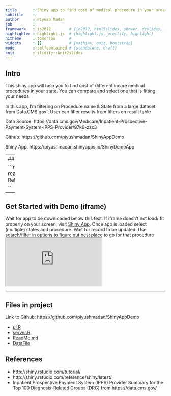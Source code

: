 ```yaml
---
title       : Shiny app to find cost of medical procedure in your area (in US)
subtitle    : 
author      : Piyush Madan
job         : 
framework   : io2012        # {io2012, html5slides, shower, dzslides, ...}
highlighter : highlight.js  # {highlight.js, prettify, highlight}
hitheme     : tomorrow      # 
widgets     : []            # {mathjax, quiz, bootstrap}
mode        : selfcontained # {standalone, draft}
knit        : slidify::knit2slides
---
```


## Intro

This shiny app will help you to find cost of different incare medical procedures in your state. You can compare and select one that is fitting your needs

In this app, I'm filtering on Procedure name & State from a large dataset from Data.CMS.gov . User can filter results from filters on result table

Data Source: 
https://data.cms.gov/Medicare/Inpatient-Prospective-Payment-System-IPPS-Provider/97k6-zzx3

Github: 
https://github.com/piyushmadan/ShinyAppDemo

Shiny App: 
https://piyushmadan.shinyapps.io/ShinyDemoApp


---
## Information about Data
Source: [Data.CMS.gov](https://data.cms.gov/Medicare/Inpatient-Prospective-Payment-System-IPPS-Provider/97k6-zzx3)

```r
  data <- read.csv("Inpatient_Prospective_Payment_System__IPPS__Provider_Summary_for_the_Top_100_Diagnosis-Related_Groups__DRG__-_FY2011.csv")
  names(data)
  
```

---

## Get Started with Demo (iframe)
Wait for app to be downloaded below this text. If iframe doesn't not load/ fit properly on your screen, visit [Shiny App](https://piyushmadan.shinyapps.io/ShinyDemoApp/ "ShinyApp"). Once app is loaded select (multiple) states and procedure. Wait for record to be updated. Use search/filter in options to figure out best place to go for that procedure
<iframe src="https://piyushmadan.shinyapps.io/ShinyDemoApp/" style=></iframe>


--- 
## Files in project

Link to Github: https://github.com/piyushmadan/ShinyAppDemo

- [ui.R](https://github.com/piyushmadan/ShinyAppDemo/blob/master/ui.R)
- [server.R](https://github.com/piyushmadan/ShinyAppDemo/blob/master/server.R)
- [ReadMe.md](https://github.com/piyushmadan/ShinyAppDemo/blob/master/ReadMe.md)
- [DataFile](https://github.com/piyushmadan/ShinyAppDemo/blob/master/Inpatient_Prospective_Payment_System__IPPS__Provider_Summary_for_the_Top_100_Diagnosis-Related_Groups__DRG__-_FY2011.csv)

## References

- http://shiny.rstudio.com/tutorial/
- http://shiny.rstudio.com/reference/shiny/latest/
- Inpatient Prospective Payment System (IPPS) Provider Summary for the Top 100 Diagnosis-Related Groups (DRG) from https://data.cms.gov/




